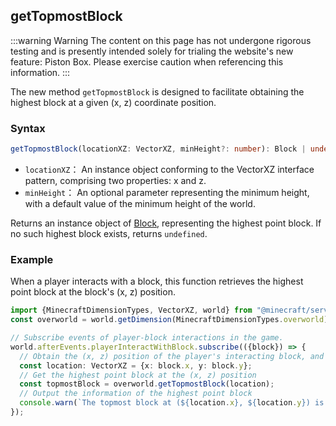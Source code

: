 ## getTopmostBlock

:::warning Warning
The content on this page has not undergone rigorous testing and is presently intended solely for trialing the website's new feature: Piston Box.
Please exercise caution when referencing this information.
:::

The new method `getTopmostBlock` is designed to facilitate obtaining the highest block at a given (x, z) coordinate position.

### Syntax

```typescript
getTopmostBlock(locationXZ: VectorXZ, minHeight?: number): Block | undefined;
```

- `locationXZ`： An instance object conforming to the VectorXZ interface pattern, comprising two properties: x and z.
- `minHeight`： An optional parameter representing the minimum height, with a default value of the minimum height of the world.

Returns an instance object of [Block](/docs/sapi/preview/server/classes/Block), representing the highest point block. If no such highest block exists, returns `undefined`.


### Example

When a player interacts with a block, this function retrieves the highest point block at the block's (x, z) position.

```typescript
import {MinecraftDimensionTypes, VectorXZ, world} from "@minecraft/server"
const overworld = world.getDimension(MinecraftDimensionTypes.overworld);

// Subscribe events of player-block interactions in the game.
world.afterEvents.playerInteractWithBlock.subscribe(({block}) => {
  // Obtain the (x, z) position of the player's interacting block, and store it as a new VectorXZ type
  const location: VectorXZ = {x: block.x, y: block.y};
  // Get the highest point block at the (x, z) position
  const topmostBlock = overworld.getTopmostBlock(location);
  // Output the information of the highest point block
  console.warn(`The topmost block at (${location.x}, ${location.y}) is "${topmostBlock.typeId}"`);
});
```